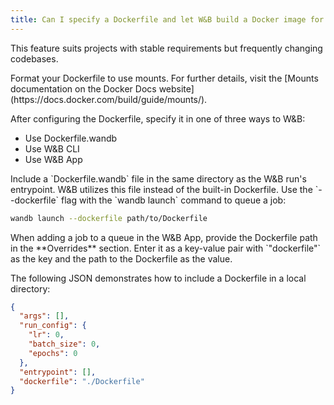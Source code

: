 ```yaml
---
title: Can I specify a Dockerfile and let W&B build a Docker image for me?
---
```

This feature suits projects with stable requirements but frequently changing codebases.

<Warning>
Format your Dockerfile to use mounts. For further details, visit the [Mounts documentation on the Docker Docs website](https://docs.docker.com/build/guide/mounts/).
</Warning>

After configuring the Dockerfile, specify it in one of three ways to W&B:

* Use Dockerfile.wandb
* Use W&B CLI
* Use W&B App

<Tabs>
<Tab title="Dockerfile.wandb">
Include a `Dockerfile.wandb` file in the same directory as the W&B run's entrypoint. W&B utilizes this file instead of the built-in Dockerfile.
</Tab>
<Tab title="W&B CLI">
Use the `--dockerfile` flag with the `wandb launch` command to queue a job:

```bash
wandb launch --dockerfile path/to/Dockerfile
```
</Tab>
<Tab title="W&B app">
When adding a job to a queue in the W&B App, provide the Dockerfile path in the **Overrides** section. Enter it as a key-value pair with `"dockerfile"` as the key and the path to the Dockerfile as the value.

The following JSON demonstrates how to include a Dockerfile in a local directory:

```json title="Launch job W&B App"
{
  "args": [],
  "run_config": {
    "lr": 0,
    "batch_size": 0,
    "epochs": 0
  },
  "entrypoint": [],
  "dockerfile": "./Dockerfile"
}
```
</Tab>
</Tabs>